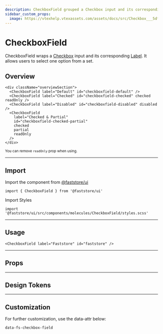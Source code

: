 ```yaml
---
description: CheckboxField grouped a Checkbox input and its corresponding Label.
sidebar_custom_props:
  image: https://vtexhelp.vtexassets.com/assets/docs/src/Checkbox___5dfb3d931c093ee7ebfac8bc388e68b5.png
---
```



# CheckboxField

CheckboxField wraps a [Checkbox](/reference/ui/atoms/Checkbox) input and its corresponding [Label](/reference/ui/atoms/Label). It allows users to select one option from a set.

## Overview

```tsx live
<div className="overviewSection">
  <CheckboxField label="Default" id="checkboxfield-default" />
  <CheckboxField label="Checked" id="checkboxfield-checked" checked readOnly />
  <CheckboxField label="Disabled" id="checkboxfield-disabled" disabled />
  <CheckboxField
    label="Checked & Partial"
    id="checkboxfield-checked-partial"
    checked
    partial
    readOnly
  />
</div>
```

<small>
  You can remove <code>readOnly</code> prop when using.
</small>

---

## Import

Import the component from <a href="https://www.faststore.dev/reference/ui/get-started-faststore-ui">@faststore/ui</a>

```tsx
import { CheckboxField } from '@faststore/ui'
```

Import Styles

```tsx
import '@faststore/ui/src/components/molecules/CheckboxField/styles.scss'
```

---

## Usage

```tsx live
<CheckboxField label="Faststore" id="faststore" />
```

---

## Props

<PropsSection name="CheckboxField" />

---

## Design Tokens

<TokenTable>
  <TokenRow
    token="--fs-checkbox-field-gap"
    value="var(--fs-checkbox-field-gap)"
  />
</TokenTable>

---

## Customization

For further customization, use the data-attr below:

`data-fs-checkbox-field`
